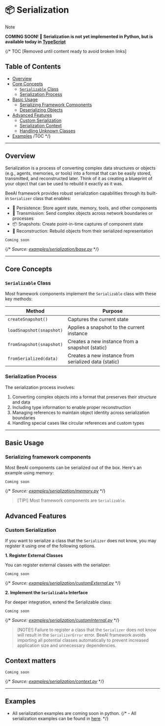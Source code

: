 # 📦 Serialization

> [!NOTE]  
> **COMING SOON! 🚀 Serialization is not yet implemented in Python, but is available today in [TypeScript](/typescript/modules/serialization.mdx)**

{/* TOC [Removed until content ready to avoid broken links]
## Table of Contents
- [Overview](#overview)
- [Core Concepts](#core-concepts)
    - [`Serializable` Class](#serializable-class)
    - [Serialization Process](#serialization-process)
- [Basic Usage](#basic-usage)
    - [Serializing Framework Components](#serializing-framework-components)
    - [Deserializing Objects](#deserializing-objects)
- [Advanced Features](#advanced-features)
    - [Custom Serialization](#custom-serialization)
    - [Serialization Context](#serialization-context)
    - [Handling Unknown Classes](#handling-unknown-classes)
- [Examples](#examples)
/TOC */}

---

## Overview

Serialization is a process of converting complex data structures or objects (e.g., agents, memories, or tools) into a format that can be easily stored, transmitted, and reconstructed later. Think of it as creating a blueprint of your object that can be used to rebuild it exactly as it was.

BeeAI framework provides robust serialization capabilities through its built-in `Serializer` class that enables:

- 💾 Persistence: Store agent state, memory, tools, and other components
- 🔄 Transmission: Send complex objects across network boundaries or processes
- 📦 Snapshots: Create point-in-time captures of component state
- 🔧 Reconstruction: Rebuild objects from their serialized representation

```text
Coming soon
```

{/* _Source: [examples/serialization/base.py](https://github.com/i-am-bee/beeai-framework/blob/main/python/examples/serialization/base.py)_ */}

---

## Core Concepts

### `Serializable` Class

Most framework components implement the `Serializable` class with these key methods:

| Method | Purpose |
|--------|---------|
| `createSnapshot()` | Captures the current state |
| `loadSnapshot(snapshot)` | Applies a snapshot to the current instance |
| `fromSnapshot(snapshot)` | Creates a new instance from a snapshot (static) |
| `fromSerialized(data)` | Creates a new instance from serialized data (static) |

### Serialization Process

The serialization process involves:

1. Converting complex objects into a format that preserves their structure and data
2. Including type information to enable proper reconstruction
3. Managing references to maintain object identity across serialization boundaries
4. Handling special cases like circular references and custom types

---

## Basic Usage

### Serializing framework components

Most BeeAI components can be serialized out of the box. Here's an example using memory:

```text
Coming soon
```

{/* _Source: [examples/serialization/memory.py](https://github.com/i-am-bee/beeai-framework/blob/main/python/examples/serialization/memory.py)_ */}

> [TIP!]
> Most framework components are `Serializable`.

## Advanced Features

### Custom Serialization

If you want to serialize a class that the `Serializer` does not know, you may register it using one of the following options.

**1. Register External Classes**

You can register external classes with the serializer:

```text
Coming soon
```

{/* _Source: [examples/serialization/customExternal.py](https://github.com/i-am-bee/beeai-framework/blob/main/python/examples/serialization/customExternal.py)_ */}

**2. Implement the `Serializable` Interface**

For deeper integration, extend the Serializable class:

```text
Coming soon
```

{/* _Source: [examples/serialization/customInternal.py](https://github.com/i-am-bee/beeai-framework/blob/main/python/examples/serialization/customInternal.py)_ */}

> [NOTE!]
> Failure to register a class that the `Serializer` does not know will result in the `SerializerError` error. BeeAI framework avoids importing all potential classes automatically to prevent increased application size and unnecessary dependencies.

## Context matters

```text
Coming soon
```

{/* _Source: [examples/serialization/context.py](https://github.com/i-am-bee/beeai-framework/blob/main/python/examples/serialization/context.py)_ */}

---

## Examples
- All serialization examples are coming soon in python.
{/* - All serialization examples can be found in [here](https://github.com/i-am-bee/beeai-framework/tree/main/python/examples/serialization). */}
